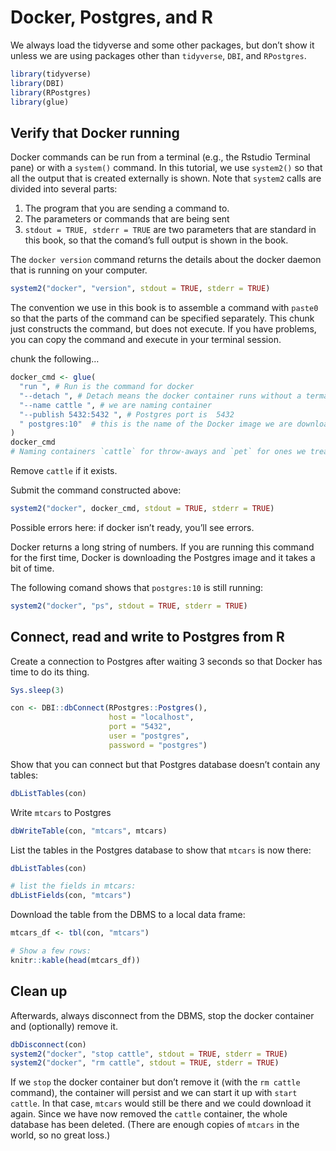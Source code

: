 # Docker, Postgres, and R

We always load the tidyverse and some other packages, but don't show it unless we are using packages other than `tidyverse`, `DBI`, and `RPostgres`.
```r
library(tidyverse)
library(DBI)
library(RPostgres)
library(glue)
```
## Verify that Docker running

Docker commands can be run from a terminal (e.g., the Rstudio Terminal pane) or with a `system()` command.  In this tutorial, we use `system2()` so that all the output that is created externally is shown.  Note that `system2` calls are divided into several parts:

1. The program that you are sending a command to.
2. The parameters or commands that are being sent
3. `stdout = TRUE, stderr = TRUE` are two parameters that are standard in this book, so that the comand's full output is shown in the book.

The `docker version` command returns the details about the docker daemon that is running on your computer.
```r
system2("docker", "version", stdout = TRUE, stderr = TRUE)
```

The convention we use in this book is to assemble a command with `paste0` so that the parts of the command can be specified separately.  This chunk just constructs the command, but does not execute.  If you have problems, you can copy the command and execute in your terminal session.

chunk the following... 
```r
docker_cmd <- glue(
  "run ", # Run is the command for docker
  "--detach ", # Detach means the docker container runs without a termanil
  "--name cattle ", # we are naming container
  "--publish 5432:5432 ", # Postgres port is  5432
  " postgres:10"  # this is the name of the Docker image we are downloading / executing.
)
docker_cmd
# Naming containers `cattle` for throw-aways and `pet` for ones we treasure and keep around.  :-)
```

Remove `cattle` if it exists.

Submit the command constructed above:
```r
system2("docker", docker_cmd, stdout = TRUE, stderr = TRUE)
```
Possible errors here: if docker isn't ready, you'll see errors.

Docker returns a long string of numbers.  If you are running this command for the first time, Docker is downloading the Postgres image and it takes a bit of time.

The following comand shows that `postgres:10` is still running:
```r
system2("docker", "ps", stdout = TRUE, stderr = TRUE)

```
## Connect, read and write to Postgres from R

Create a connection to Postgres after waiting 3 seconds so that Docker has time to do its thing.
```r
Sys.sleep(3)

con <- DBI::dbConnect(RPostgres::Postgres(),
                      host = "localhost",
                      port = "5432",
                      user = "postgres",
                      password = "postgres")
```

Show that you can connect but that Postgres database doesn't contain any tables:

```r
dbListTables(con)
```

Write `mtcars` to Postgres
```r
dbWriteTable(con, "mtcars", mtcars)
```

List the tables in the Postgres database to show that `mtcars` is now there:

```r
dbListTables(con)

# list the fields in mtcars:
dbListFields(con, "mtcars")
```

Download the table from the DBMS to a local data frame:
```r
mtcars_df <- tbl(con, "mtcars")

# Show a few rows:
knitr::kable(head(mtcars_df))
```

## Clean up

Afterwards, always disconnect from the DBMS, stop the docker container and (optionally) remove it.
```r
dbDisconnect(con)
system2("docker", "stop cattle", stdout = TRUE, stderr = TRUE)
system2("docker", "rm cattle", stdout = TRUE, stderr = TRUE)
```

If we `stop` the docker container but don't remove it (with the `rm cattle` command), the container will persist and we can start it up with `start cattle`.  In that case, `mtcars` would still be there and we could download it again.  Since we have now removed the `cattle` container, the whole database has been deleted.  (There are enough copies of `mtcars` in the world, so no great loss.)
